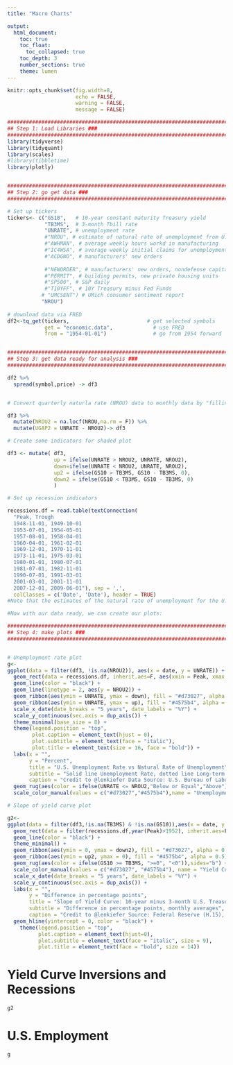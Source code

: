```yaml
---
title: "Macro Charts"

output: 
  html_document:
    toc: true
    toc_float:
      toc_collapsed: true
    toc_depth: 3
    number_sections: true
    theme: lumen
---
```


```r
knitr::opts_chunk$set(fig.width=8,
                      echo = FALSE,
                      warning = FALSE,
                      message = FALSE)
```



```r
#####################################################################################
## Step 1: Load Libraries ###
#####################################################################################
library(tidyverse)
library(tidyquant)
library(scales)
#library(tibbletime)
library(plotly)


#####################################################################################
## Step 2: go get data ###
#####################################################################################

# Set up tickers
tickers<- c("GS10",   # 10-year constant maturity Treasury yield
            "TB3MS",  # 3-month Tbill rate
            "UNRATE", # unemployment rate
            #"NROU", # estimate of natural rate of unemployment from U.S. Congressional Budget Office
            #"AWHMAN", # average weekly hours workd in manufacturing
            #"IC4WSA", # average weekly initial claims for unemployment (4 week rolling average)
            #"ACDGNO", # manufacturers' new orders
      
            #"NEWORDER", # manufacturers' new orders, nondefense capital goods excluding aircraft
            #"PERMIT", # building permits, new private housing units
            #"SP500", # S&P daily
            #"T10YFF", # 10Y Treasury minus Fed Funds
           # "UMCSENT") # UMich consumer sentiment report
           "NROU")
           
# download data via FRED 
df2<-tq_get(tickers,                         # get selected symbols
            get = "economic.data",             # use FRED
            from = "1954-01-01")               # go from 1954 forward


#####################################################################################
## Step 3: get data ready for analysis ###
#####################################################################################

df2 %>% 
  spread(symbol,price) -> df3


# Convert quarterly naturla rate (NROU) data to monthly data by "filling down" using na.locf

df3 %>% 
  mutate(NROU2 = na.locf(NROU,na.rm = F)) %>% 
  mutate(UGAP2 = UNRATE - NROU2)-> df3

# Create some indicators for shaded plot

df3 <- mutate( df3, 
               up = ifelse(UNRATE > NROU2, UNRATE, NROU2),
               down=ifelse(UNRATE < NROU2, UNRATE, NROU2),
               up2 = ifelse(GS10 > TB3MS, GS10 - TB3MS, 0),
               down2 = ifelse(GS10 < TB3MS, GS10 - TB3MS, 0)
               )

# Set up recession indicators

recessions.df = read.table(textConnection(
  "Peak, Trough
  1948-11-01, 1949-10-01
  1953-07-01, 1954-05-01
  1957-08-01, 1958-04-01
  1960-04-01, 1961-02-01
  1969-12-01, 1970-11-01
  1973-11-01, 1975-03-01
  1980-01-01, 1980-07-01
  1981-07-01, 1982-11-01
  1990-07-01, 1991-03-01
  2001-03-01, 2001-11-01
  2007-12-01, 2009-06-01"), sep = ',',
  colClasses = c('Date', 'Date'), header = TRUE)
#Note that the estimates of the natural rate of unemployment for the U.S. Congressional Budget Office are quarterly but the rest of our data is monthly. We can “fill down” the unemployment rate between quarters with the zoo::na.locf() function see here.

#Now with our data ready, we can create our plots:

#####################################################################################
## Step 4: make plots ###
#####################################################################################


# Unemployment rate plot
g<-
ggplot(data = filter(df3, !is.na(NROU2)), aes(x = date, y = UNRATE)) +
  geom_rect(data = recessions.df, inherit.aes=F, aes(xmin = Peak, xmax = Trough, ymin = -Inf, ymax = +Inf), fill = 'darkgray', alpha = 0.5) +
  geom_line(color = "black") +
  geom_line(linetype = 2, aes(y = NROU2)) +
  geom_ribbon(aes(ymin = UNRATE, ymax = down), fill = "#d73027", alpha = 0.5) +
  geom_ribbon(aes(ymin = UNRATE, ymax = up), fill = "#4575b4", alpha = 0.5) +
  scale_x_date(date_breaks = "5 years", date_labels = "%Y") +
  scale_y_continuous(sec.axis = dup_axis()) +
  theme_minimal(base_size = 8) +
  theme(legend.position = "top",
        plot.caption = element_text(hjust = 0),
        plot.subtitle = element_text(face = "italic"),
        plot.title = element_text(size = 16, face = "bold")) +
  labs(x = "",
       y = "Percent",
       title = "U.S. Unemployment Rate vs Natural Rate of Unemployment",
       subtitle = "Solid line Unemployment Rate, dotted line Long-term Natural Rate of Unemployment",
       caption = "Credit to @lenkiefer Data Source: U.S. Bureau of Labor Statistics, U.S. Congressional Budget Office,shaded bars NBER Recessions\nNatural Rate of Unemployment (Long-Term) retrieved from FRED, Federal Reserve Bank of St. Louis; https://fred.stlouisfed.org/series/NROU, July 25, 2017") +
  geom_rug(aes(color = ifelse(UNRATE <= NROU2,"Below or Equal","Above")),sides = "b") +
  scale_color_manual(values = c("#d73027","#4575b4"),name = "Unemployment Rate Above/Below Natural Rate ")

# Slope of yield curve plot

g2<-
ggplot(data = filter(df3,!is.na(TB3MS) & !is.na(GS10)),aes(x = date, y = GS10 - TB3MS)) +
  geom_rect(data = filter(recessions.df,year(Peak)>1952), inherit.aes=F, aes(xmin = Peak, xmax = Trough, ymin = -Inf, ymax = +Inf), fill = 'darkgray', alpha = 0.5) +
  geom_line(color = "black") +
  theme_minimal() +
  geom_ribbon(aes(ymin = 0, ymax = down2), fill = "#d73027", alpha = 0.5) +
  geom_ribbon(aes(ymin = up2, ymax = 0), fill = "#4575b4", alpha = 0.5) +
  geom_rug(aes(color = ifelse(GS10 >= TB3MS, ">=0", "<0")),sides="b") +
  scale_color_manual(values = c("#d73027", "#4575b4"), name = "Yield Curve Slope ") +
  scale_x_date(date_breaks = "5 years", date_labels = "%Y") +
  scale_y_continuous(sec.axis = dup_axis()) +
  labs(x = "",
       y = "Difference in percentage points",
       title = "Slope of Yield Curve: 10-year minus 3-month U.S. Treasury rates",
       subtitle = "Difference in percentage points, monthly averages",
       caption = "Credit to @lenkiefer Source: Federal Reserve (H.15), shaded area NBER recessions.\nretrieved from FRED, Federal Reserve Bank of St. Louis, July 25, 2019.") +
  geom_hline(yintercept = 0, color = "black") +
    theme(legend.position = "top",
          plot.caption = element_text(hjust=0),
          plot.subtitle = element_text(face = "italic", size = 9),
          plot.title = element_text(face = "bold", size = 14))
```

# Yield Curve Inversions and Recessions
```r
g2
```

# U.S. Employment
```r
g
```